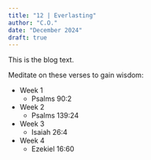 ```yaml
---
title: "12 | Everlasting"
author: "C.O."
date: "December 2024"
draft: true
---
```


This is the blog text.

Meditate on these verses to gain wisdom:

-   Week 1
    -   Psalms 90:2
-   Week 2
    -   Psalms 139:24
-   Week 3
    -   Isaiah 26:4
-   Week 4
    -   Ezekiel 16:60